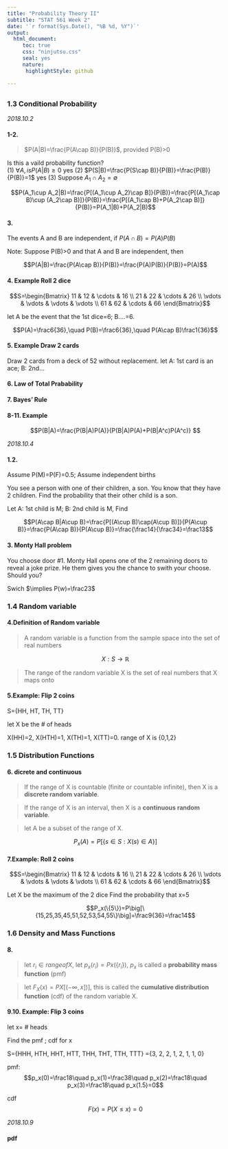 ```yaml
---
title: "Probability Theory II"
subtitle: "STAT 561 Week 2"
date: '`r format(Sys.Date(), "%B %d, %Y")`'
output:
  html_document:
     toc: true
     css: "ninjutsu.css"
     seal: yes
     nature:
      highlightStyle: github

---
```


## {.tabset .tabset-fade .tabset-pills}

### 1.3 Conditional Probability  

_2018.10.2_

#### 1-2. 

> $P(A|B)=\frac{P(A\cap B)}{P(B)}$, provided P(B)>0

Is this a vaild probability function?  
(1) $\forall A, is P(A|B)\ge0$ yes
(2) $P(S|B)=\frac{P(S\cap B)}{P(B)}=\frac{P(B)}{P(B)}=1$ yes
(3) Suppose $A_1\cap A_2=\emptyset$ 

$$P(A_1\cup A_2|B)=\frac{P[(A_1\cup A_2)\cap B]}{P(B)}=\frac{P[(A_1\cap B)\cup (A_2\cap B)]}{P(B)}=\frac{P[(A_1\cap B)+P(A_2\cap B)]}{P(B)}=P(A_1|B)+P(A_2|B)$$

#### 3. 

The events A and B are independent, if $P(A\cap B)=P(A)P(B)$

Note: Suppose P(B)>0 and that A and B are independent, then

$$P(A|B)=\frac{P(A\cap B)}{P(B)}=\frac{P(A)P(B)}{P(B)}=P(A)$$

#### 4. Example Roll 2 dice

$$S=\begin{Bmatrix}
11 & 12 & \cdots & 16 \\ 
21 & 22 & \cdots & 26 \\ 
\vdots & \vdots & \vdots & \vdots \\
61 & 62 & \cdots & 66 \end{Bmatrix}$$

let A be the event that the 1st dice=6; B....=6. 

$$P(A)=\frac6{36},\quad P(B)=\frac6{36},\quad P(A\cap B)\frac1{36}$$

#### 5. Example Draw 2 cards 

Draw 2 cards from a deck of 52 without replacement. let A: 1st card is an ace; B: 2nd...

#### 6. Law of Total Prabability

#### 7. Bayes' Rule

#### 8-11. Example

$$P(B|A)=\frac{P(B|A)P(A)}{P(B|A)P(A)+P(B|A^c)P(A^c)} $$

_2018.10.4_  

#### 1.2.

Assume P(M)=P(F)=0.5; Assume independent births

You see a person with one of their children, a son. You know that they have 2 children. Find the probability that their other child is a son.

Let A: 1st child is M; B: 2nd child is M, Find

$$P(A\cap B|A\cup B)=\frac{P[(A\cup B)\cap(A\cup B)]}{P(A\cup B)}=\frac{P(A\cap B)}{P(A\cup B)}=\frac{\frac14}{\frac34}=\frac13$$

#### 3. Monty Hall problem

You choose door #1. Monty Hall opens one of the 2 remaining doors to reveal a joke prize. He them gives you the chance to swith your choose. Should you?

Swich $\implies P(w)=\frac23$

### 1.4 Random variable  

#### 4.Definition of Random variable
> A random variable is a function from the sample space into the set of real numbers

$$X:S\to \mathbb{R}$$

> The range of the random variable X is the set of real numbers that X maps onto

#### 5.Example: Flip 2 coins

S={HH, HT, TH, TT}

let X be the # of heads

X(HH)=2, X(HTH)=1, X(TH)=1, X(TT)=0. range of X is {0,1,2}

### 1.5 Distribution Functions

#### 6. dicrete and continuous

> If the range of X is countable (finite or countable infinite), then X is a **discrete random variable**.

> If the range of X is an interval, then X is a **continuous random variable**.

> let A be a subset of the range of X.

$$P_x(A)=P[\{s\in S: X(s)\in A\}]$$

#### 7.Example: Roll 2 coins

$$S=\begin{Bmatrix}
11 & 12 & \cdots & 16 \\ 
21 & 22 & \cdots & 26 \\ 
\vdots & \vdots & \vdots & \vdots \\
61 & 62 & \cdots & 66 \end{Bmatrix}$$

Let X be the maximum of the 2 dice
Find the probability that x=5

$$P_x(\{5\})=P\big[\{15,25,35,45,51,52,53,54,55\}\big]=\frac9{36}=\frac14$$

### 1.6 Density and Mass Functions

#### 8. 

> let $r_i\in range of X$, let $p_x(r_i)=Px(\{r_i\}),\ p_x$ is called a **probability mass function** (pmf)

> let $F_X(x)=PX\big[(-\infty,x])\big]$, this is called the **cumulative distribution function** (cdf) of the random variable X.

#### 9.10. Example: Flip 3 coins

let x= # heads

Find the pmf ; cdf for x

S={HHH, HTH, HHT, HTT, THH, THT, TTH, TTT}
 ={3,   2,   2,   1,   2,   1,   1,   0}

pmf:
$$p_x(0)=\frac18\quad p_x(1)=\frac38\quad p_x(2)=\frac18\quad p_x(3)=\frac18\quad p_x(1.5)=0$$

cdf
 $$F(x)=P(X\le x)=0$$
 
_2018.10.9_

#### pdf